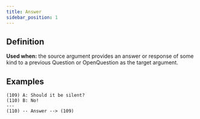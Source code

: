```yaml
---
title: Answer
sidebar_position: 1
---
```


## Definition

**Used when:** the source argument provides an answer or response of some kind to a previous Question or OpenQuestion as the target argument.


## Examples

```
(109) A: Should it be silent?
(110) B: No!
---
(110) -- Answer --> (109)
```